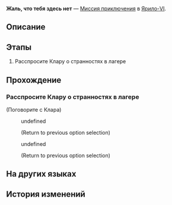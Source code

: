 {{Дополнить|Диалоги.}}
{{Миссия Инфобокс
|id              = 2010909
|Название        = 
|Изображение     = Миссия Освоения Жаль, что тебя здесь нет.png
|Тип             = Миссия приключения
|События         = 
|Глава           = 
|Условия         = Завершите миссию {{cx}}<!--Hidden Mission ID 2010907--> и дождитесь ежедневного [[Обновление сервера|обновления сервера]]
|Персонажи       = Автоматон А; Автоматон В; Автоматон-гризли; Клара; Первопроходец
|СтартЛокация    = [[Ярило-VI]] — [[Поселение роботов]]
|Локации         = Поселение роботов
|Предыдущая      = 
|Следующая       = 
|Награды         = 
}}
'''Жаль, что тебя здесь нет''' — [[Миссия приключения]] в [[Ярило-VI]].

==Описание==
{{Описание|<!--официальное описание из Перекрёстка судеб-->}}

==Этапы==
# Расспросите Клару о странностях в лагере

==Прохождение==
{{Дополнить}}

{{Диалог Конец}}

===Расспросите Клару о странностях в лагере===
{{Описание миссии|локация=Поселение роботов|Клара отправила сообщение, в котором утверждалось, что в лагере произошло ещё одно странное происшествие. Имеет ли это какое-то отношение к Паскалю?}}
{{Диалог Начало}}

;(Поговорите с Клара)
<!--Unknown TalkSentence: 201236711-->
:{{Диалог|Стрелка}} undefined
:<!--Unknown TalkSentence: 201236715-->
:<!--Unknown TalkSentence: 201236716-->
:<!--Unknown TalkSentence: 201236717-->
:;(Return to previous option selection)
:{{Диалог|Стрелка}} undefined
:<!--Unknown TalkSentence: 201236714-->
:<!--Unknown TalkSentence: 201236715-->
:<!--Unknown TalkSentence: 201236716-->
:<!--Unknown TalkSentence: 201236717-->
:;(Return to previous option selection)
{{Диалог Конец}}

==На других языках==
{{На других языках
|en   = Wish You Were Here
|zhs  = 盼你在此
|zht  = 盼你在此
|ja   = あなたがここに居れば……
|ko   = 이곳에 네가 있길
|es   = Ojalá estuvieras aquí
|fr   = Si seulement tu étais là
|ru   = Жаль, что тебя здесь нет
|th   = อยากให้เธออยู่ตรงนี้
|vi   = Ước Gì Bạn Ở Đây
|de   = Wünschte, du wärst hier
|id   = Semoga Kamu di Sini
|pt   = Se Você Estivesse Aqui
}}

==История изменений==
{{История изменений|2.7}}
